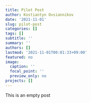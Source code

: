 ```yaml
---
title: Pilot Post
author: Kostiantyn Ovsiannikov
date: '2021-11-01'
slug: pilot-post
categories: []
tags: []
subtitle: ''
summary: ''
authors: []
lastmod: '2021-11-01T00:01:33+09:00'
featured: no
image:
  caption: ''
  focal_point: ''
  preview_only: no
projects: []
---
```


This is an empty post